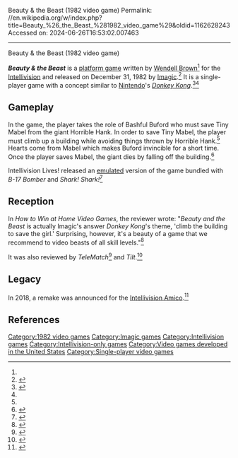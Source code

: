 Beauty & the Beast (1982 video game)
Permalink: //en.wikipedia.org/w/index.php?title=Beauty_%26_the_Beast_%281982_video_game%29&oldid=1162628243
Accessed on: 2024-06-26T16:53:02.007463



------
Beauty & the Beast (1982 video game)
{{Infobox video game
|title = Beauty & the Beast
|image = Beauty and the Beast Video Game.jpg
|caption = 
|developer = [[Imagic]]
|publisher = Imagic
|designer = [[Wendell Brown]]<ref name="giantlist">{{citation|url=https://dadgum.com/giantlist/|title=The Giant List of Classic Game Programmers|last1=Hague|first1=James}}</ref>
|released = December 31, 1982
|genre = [[Platform game|Platform]]
|modes = [[Single-player]]
|platforms = [[Intellivision]]
}}

'''''Beauty & the Beast''''' is a [[platform game]] written by [[Wendell Brown]]<ref name=giantlist/> for the [[Intellivision]] and released on December 31, 1982 by [[Imagic]].<ref name="IGN">{{cite web |url=http://www.ign.com/games/beauty-the-beast/intv-4226 |title=Beauty & the Beast |website=IGN |access-date=June 7, 2017}}</ref> It is a single-player game with a concept similar to [[Nintendo]]'s ''[[Donkey Kong (arcade game)|Donkey Kong]]''.<ref>{{cite book |last=Loguidice |first=Bill |date=February 24, 2013 |title=Vintage Game Consoles: An Inside Look at Apple, Atari, Commodore, Nintendo, and the Greatest Gaming Platforms of All Time |url=https://books.google.com/books?id=wZnpAgAAQBAJ&pg=PA74 |publisher=CRC Press |page=74 |isbn=9781135006518}}</ref><ref name=howto/>

==Gameplay==
In the game, the player takes the role of Bashful Buford who must save Tiny Mabel from the giant Horrible Hank. In order to save Tiny Mabel, the player must climb up a building while avoiding things thrown by Horrible Hank.<ref name="IGN"/> Hearts come from Mabel which makes Buford invincible for a short time. Once the player saves Mabel, the giant dies by falling off the building.<ref>{{cite book |last=Weiss |first=Brett |date=March 7, 2012 |title=Classic Home Video Games, 1972–1984: A Complete Reference Guide |url=https://books.google.com/books?id=BzxTtml8Jq4C&pg=PA213 |publisher=McFarland |page=213 |isbn=9780786487554}}</ref>

Intellivision Lives! released an [[emulator|emulated]] version of the game bundled with ''B-17 Bomber'' and ''Shark! Shark!''<ref>{{cite book |last=Kohler |first=Chris |date=October 12, 2005 |title=Retro Gaming Hacks: Tips & Tools for Playing the Classics |url=https://books.google.com/books?id=Fz8lndvLhJQC&pg=PT243 |publisher=O'Reilly Media, Inc. |page=243 |isbn=9781449303907}}</ref>

==Reception==
In ''How to Win at Home Video Games'', the reviewer wrote: "''Beauty and the Beast'' is actually Imagic's answer ''Donkey Kong'''s theme, 'climb the building to save the girl.' Surprising, however, it's a beauty of a game that we recommend to video beasts of all skill levels."<ref name=howto>{{cite book |title=How to Win at Home Video Games |date=1982 |publisher=Publications International |page=[https://archive.org/details/How_To_Win_At_Home_Video_Games/page/n54 54] |url=https://archive.org/details/How_To_Win_At_Home_Video_Games}}</ref>

It was also reviewed by ''TeleMatch''<ref>{{cite web |url=http://www.kultpower.de/archiv/heft_telematch_1983-02_seite19 |title=Beauty & the Beast |date=February 1983 |website=TeleMatch |language=French |access-date=June 8, 2017}}</ref> and ''Tilt''.<ref>{{cite web |url=http://www.abandonware-magazines.org/affiche_mag.php?mag=28&num=286&album=oui |title=Beauty and the Beast |date=August 1983 |website=Tilt |language=French |access-date=June 8, 2017}}</ref>

==Legacy==
In 2018, a remake was announced for the [[Intellivision Amico]].<ref>{{cite press release|title=Intellivision® Reveals Initial Details For The Upcoming Amico™ Home Video Game Console!|url=https://www.prnewswire.com/news-releases/intellivision-reveals-initial-details-for-the-upcoming-amico-home-video-game-console-300734998.html|website=PR Newswire}}</ref>

==References==
{{Reflist}}

{{DEFAULTSORT:Beauty and the Beast (1982 video game)}}
[[Category:1982 video games]]
[[Category:Imagic games]]
[[Category:Intellivision games]]
[[Category:Intellivision-only games]]
[[Category:Video games developed in the United States]]
[[Category:Single-player video games]]